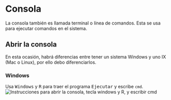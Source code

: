 # Consola

La consola también es llamada terminal o línea de comandos. Esta se usa para ejecutar comandos en el sistema.

## Abrir la consola

En esta ocasión, habrá diferencias entre tener un sistema Windows y uno IX (Mac o Linux), por ello debo diferenciarlos.

### Windows

Usa <kbd>Windows</kbd> y <kbd>R</kbd> para traer el programa <samp>Ejecutar</samp> y escribe `cmd`.  
![Instrucciones para abrir la consola, tecla windows y R, y escribir cmd](/consola/windows-r-cmd.png)
